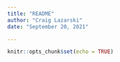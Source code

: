 ```yaml
---
title: "README"
author: "Craig Lazarski"
date: "September 20, 2021"

---
```


```r
knitr::opts_chunk$set(echo = TRUE)
```

